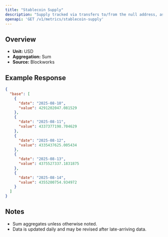 ```yaml
---
title: "Stablecoin Supply"
description: "Supply tracked via transfers to/from the null address, as well as distinct issuance and redemption events for supported stablecoins. Circulating supply remove supply held in bridges, token treasuries, and known mint/burn addresses."
openapi: 'GET /v1/metrics/stablecoin-supply'
---
```


## Overview

- **Unit:** USD
- **Aggregation:** Sum
- **Source:** Blockworks

## Example Response

```json
{
  "base": [
    {
      "date": "2025-08-10",
      "value": 4291202047.081529
    },
    {
      "date": "2025-08-11",
      "value": 4337377198.704629
    },
    {
      "date": "2025-08-12",
      "value": 4335437625.005434
    },
    {
      "date": "2025-08-13",
      "value": 4375527337.1831875
    },
    {
      "date": "2025-08-14",
      "value": 4355200754.934972
    }
  ]
}
```

## Notes
- Sum aggregates unless otherwise noted.
- Data is updated daily and may be revised after late-arriving data.
